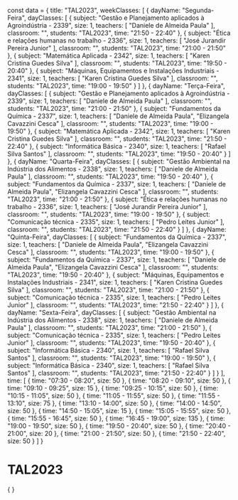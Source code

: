 const data = {
  title: "TAL2023",
  weekClasses: [
    {
      dayName: "Segunda-Feira",
      dayClasses: [
        {
          subject: "Gestão e Planejamento aplicados à Agroindústria - 2339",
          size: 1,
          teachers: [
            "Daniele de Almeida Paula"
          ],
          classroom: "",
          students: "TAL2023",
          time: "21:50 - 22:40"
        },
        {
          subject: "Ética e relações humanas no trabalho - 2336",
          size: 1,
          teachers: [
            "José Jurandir Pereira Junior"
          ],
          classroom: "",
          students: "TAL2023",
          time: "21:00 - 21:50"
        },
        {
          subject: "Matemática Aplicada - 2342",
          size: 1,
          teachers: [
            "Karen Cristina Guedes Silva"
          ],
          classroom: "",
          students: "TAL2023",
          time: "19:50 - 20:40"
        },
        {
          subject: "Máquinas, Equipamentos e Instalações Industriais - 2341",
          size: 1,
          teachers: [
            "Karen Cristina Guedes Silva"
          ],
          classroom: "",
          students: "TAL2023",
          time: "19:00 - 19:50"
        }
      ]
    },
    {
      dayName: "Terça-Feira",
      dayClasses: [
        {
          subject: "Gestão e Planejamento aplicados à Agroindústria - 2339",
          size: 1,
          teachers: [
            "Daniele de Almeida Paula"
          ],
          classroom: "",
          students: "TAL2023",
          time: "21:00 - 21:50"
        },
        {
          subject: "Fundamentos da Química - 2337",
          size: 1,
          teachers: [
            "Daniele de Almeida Paula",
            "Elizangela Cavazzini Cesca"
          ],
          classroom: "",
          students: "TAL2023",
          time: "19:00 - 19:50"
        },
        {
          subject: "Matemática Aplicada - 2342",
          size: 1,
          teachers: [
            "Karen Cristina Guedes Silva"
          ],
          classroom: "",
          students: "TAL2023",
          time: "21:50 - 22:40"
        },
        {
          subject: "Informática Básica - 2340",
          size: 1,
          teachers: [
            "Rafael Silva Santos"
          ],
          classroom: "",
          students: "TAL2023",
          time: "19:50 - 20:40"
        }
      ]
    },
    {
      dayName: "Quarta-Feira",
      dayClasses: [
        {
          subject: "Gestão Ambiental na Indústria dos Alimentos - 2338",
          size: 1,
          teachers: [
            "Daniele de Almeida Paula"
          ],
          classroom: "",
          students: "TAL2023",
          time: "19:50 - 20:40"
        },
        {
          subject: "Fundamentos da Química - 2337",
          size: 1,
          teachers: [
            "Daniele de Almeida Paula",
            "Elizangela Cavazzini Cesca"
          ],
          classroom: "",
          students: "TAL2023",
          time: "21:00 - 21:50"
        },
        {
          subject: "Ética e relações humanas no trabalho - 2336",
          size: 1,
          teachers: [
            "José Jurandir Pereira Junior"
          ],
          classroom: "",
          students: "TAL2023",
          time: "19:00 - 19:50"
        },
        {
          subject: "Comunicação técnica - 2335",
          size: 1,
          teachers: [
            "Pedro Leites Junior"
          ],
          classroom: "",
          students: "TAL2023",
          time: "21:50 - 22:40"
        }
      ]
    },
    {
      dayName: "Quinta-Feira",
      dayClasses: [
        {
          subject: "Fundamentos da Química - 2337",
          size: 1,
          teachers: [
            "Daniele de Almeida Paula",
            "Elizangela Cavazzini Cesca"
          ],
          classroom: "",
          students: "TAL2023",
          time: "19:00 - 19:50"
        },
        {
          subject: "Fundamentos da Química - 2337",
          size: 1,
          teachers: [
            "Daniele de Almeida Paula",
            "Elizangela Cavazzini Cesca"
          ],
          classroom: "",
          students: "TAL2023",
          time: "19:50 - 20:40"
        },
        {
          subject: "Máquinas, Equipamentos e Instalações Industriais - 2341",
          size: 1,
          teachers: [
            "Karen Cristina Guedes Silva"
          ],
          classroom: "",
          students: "TAL2023",
          time: "21:00 - 21:50"
        },
        {
          subject: "Comunicação técnica - 2335",
          size: 1,
          teachers: [
            "Pedro Leites Junior"
          ],
          classroom: "",
          students: "TAL2023",
          time: "21:50 - 22:40"
        }
      ]
    },
    {
      dayName: "Sexta-Feira",
      dayClasses: [
        {
          subject: "Gestão Ambiental na Indústria dos Alimentos - 2338",
          size: 1,
          teachers: [
            "Daniele de Almeida Paula"
          ],
          classroom: "",
          students: "TAL2023",
          time: "21:00 - 21:50"
        },
        {
          subject: "Comunicação técnica - 2335",
          size: 1,
          teachers: [
            "Pedro Leites Junior"
          ],
          classroom: "",
          students: "TAL2023",
          time: "19:50 - 20:40"
        },
        {
          subject: "Informática Básica - 2340",
          size: 1,
          teachers: [
            "Rafael Silva Santos"
          ],
          classroom: "",
          students: "TAL2023",
          time: "19:00 - 19:50"
        },
        {
          subject: "Informática Básica - 2340",
          size: 1,
          teachers: [
            "Rafael Silva Santos"
          ],
          classroom: "",
          students: "TAL2023",
          time: "21:50 - 22:40"
        }
      ]
    }
  ],
  time: [
    {
      time: "07:30 - 08:20",
      size: 50
    },
    {
      time: "08:20 - 09:10",
      size: 50
    },
    {
      time: "09:10 - 09:25",
      size: 15
    },
    {
      time: "09:25 - 10:15",
      size: 50
    },
    {
      time: "10:15 - 11:05",
      size: 50
    },
    {
      time: "11:05 - 11:55",
      size: 50
    },
    {
      time: "11:55 - 13:10",
      size: 75
    },
    {
      time: "13:10 - 14:00",
      size: 50
    },
    {
      time: "14:00 - 14:50",
      size: 50
    },
    {
      time: "14:50 - 15:05",
      size: 15
    },
    {
      time: "15:05 - 15:55",
      size: 50
    },
    {
      time: "15:55 - 16:45",
      size: 50
    },
    {
      time: "16:45 - 19:00",
      size: 135
    },
    {
      time: "19:00 - 19:50",
      size: 50
    },
    {
      time: "19:50 - 20:40",
      size: 50
    },
    {
      time: "20:40 - 21:00",
      size: 20
    },
    {
      time: "21:00 - 21:50",
      size: 50
    },
    {
      time: "21:50 - 22:40",
      size: 50
    }
  ]
}

# TAL2023

<div>
    {
        <Grid
            title={data.title} 
            weekClasses={data.weekClasses} 
            time={data.time}
        />
    }
</div>